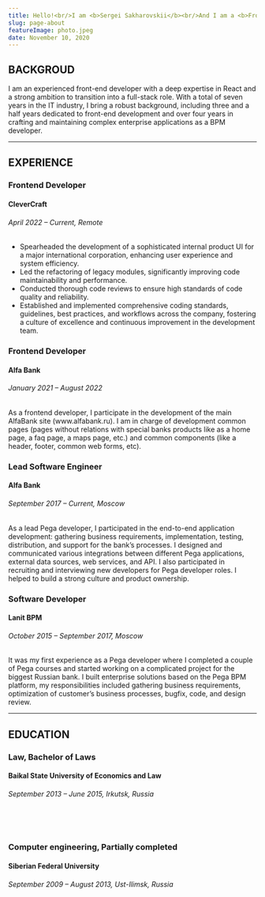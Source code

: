 ```yaml
---
title: Hello!<br/>I am <b>Sergei Sakharovskii</b><br/>And I am a <b>Frontend Developer</b>!
slug: page-about
featureImage: photo.jpeg
date: November 10, 2020
---
```


## BACKGROUD

I am an experienced front-end developer with a deep expertise in React and a strong ambition to transition into a full-stack role. With a total of seven years in the IT industry, I bring a robust background, including three and a half years dedicated to front-end development and over four years in crafting and maintaining complex enterprise applications as a BPM developer.

---

## EXPERIENCE

<h3>Frontend Developer</h3>
<h4>CleverCraft</h4>
<h6>April 2022 – Current, Remote</h6>
<p>
<ul>
  <li>Spearheaded the development of a sophisticated internal product UI for a major international corporation, enhancing user experience and   system efficiency.</li>
  <li>Led the refactoring of legacy modules, significantly improving code maintainability and performance.</li>
  <li>Conducted thorough code reviews to ensure high standards of code quality and reliability.</li>
  <li>Established and implemented comprehensive coding standards, guidelines, best practices, and workflows across the company, fostering a culture of excellence and continuous improvement in the development team.</li>
</ul
</p>

<h3>Frontend Developer</h3>
<h4>Alfa Bank</h4>
<h6>January 2021 – August 2022</h6>
<p>
  As a frontend developer, I participate in the development of the main AlfaBank site (www.alfabank.ru). I am in charge
  of development common pages (pages without relations with special banks products like as a home page, a faq page, a
  maps page, etc.) and common components (like a header, footer, common web forms, etc).
</p>

<h3>Lead Software Engineer</h3>
<h4>Alfa Bank</h4>
<h6>September 2017 – Current, Moscow</h6>
<p>
  As a lead Pega developer, I participated in the end-to-end application development: gathering business requirements,
  implementation, testing, distribution, and support for the bank’s processes. I designed and communicated various
  integrations between different Pega applications, external data sources, web services, and API. I also participated in
  recruiting and interviewing new developers for Pega developer roles. I helped to build a strong culture and product
  ownership.
</p>

<h3>Software Developer</h3>
<h4>Lanit BPM</h4>
<h6>October 2015 – September 2017, Moscow</h6>
<p>
  It was my first experience as a Pega developer where I completed a couple of Pega courses and started working on a
  complicated project for the biggest Russian bank. I built enterprise solutions based on the Pega BPM platform, my
  responsibilities included gathering business requirements, optimization of customer’s business processes, bugfix,
  code, and design review.
</p>

---

## EDUCATION

<h3>Law, Bachelor of Laws</h3>
<h4>Baikal State University of Economics and Law</h4>
<h6>September 2013 – June 2015, Irkutsk, Russia</h6>
<br />
<br />
<h3>Computer engineering, Partially completed</h3>
<h4>Siberian Federal University </h4>
<h6>September 2009 – August 2013, Ust-Ilimsk, Russia </h6>
